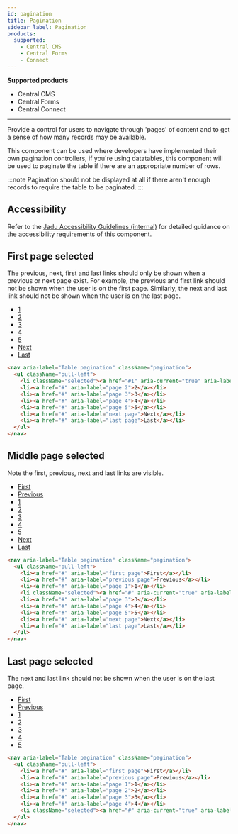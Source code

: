 ```yaml
---
id: pagination
title: Pagination
sidebar_label: Pagination
products:
  supported:
    - Central CMS
    - Central Forms
    - Connect
---
```


<div className="product-support">
  <strong>Supported products</strong>
  <ul>
    <li className="product-support--supported"><FontAwesomeIcon icon="fa-solid fa-check-circle" /> Central CMS</li>
    <li className="product-support--supported"><FontAwesomeIcon icon="fa-solid fa-check-circle" /> Central Forms</li>
    <li className="product-support--supported"><FontAwesomeIcon icon="fa-solid fa-check-circle" /> Central Connect</li>
  </ul>
</div>

----

Provide a control for users to navigate through 'pages' of content and to get a sense of how many records may be available.

This component can be used where developers have implemented their own pagination controllers, if you're using datatables, this component will be used to paginate the table if there are an appropriate number of rows.

:::note
Pagination should not be displayed at all if there aren't enough records to require the table to be paginated.
:::

## Accessibility

Refer to the [Jadu Accessibility Guidelines (internal)](http://accessibility-guide.ntn.jadu.net/components/pagination/) for detailed guidance on the accessibility requirements of this component.

## First page selected

The previous, next, first and last links should only be shown when a previous or next page exist. For example, the previous and first link should not be shown when the user is on the first page. Similarly, the next and last link should not be shown when the user is on the last page.

<div className="d-example">
  <nav aria-label="Table pagination" className="pagination">
    <ul className="pull-left">
      <li className="selected"><a href="#1" aria-current="true" aria-label="Current page, page 1">1</a></li>
      <li><a href="#" aria-label="page 2">2</a></li>
      <li><a href="#" aria-label="page 3">3</a></li>
      <li><a href="#" aria-label="page 4">4</a></li>
      <li><a href="#" aria-label="page 5">5</a></li>
      <li><a href="#" aria-label="next page">Next</a></li>
      <li><a href="#" aria-label="last page">Last</a></li>
    </ul>
  </nav>
</div>

```html
<nav aria-label="Table pagination" className="pagination">
  <ul className="pull-left">
    <li className="selected"><a href="#1" aria-current="true" aria-label="Current page, page 1">1</a></li>
    <li><a href="#" aria-label="page 2">2</a></li>
    <li><a href="#" aria-label="page 3">3</a></li>
    <li><a href="#" aria-label="page 4">4</a></li>
    <li><a href="#" aria-label="page 5">5</a></li>
    <li><a href="#" aria-label="next page">Next</a></li>
    <li><a href="#" aria-label="last page">Last</a></li>
  </ul>
</nav>
```

## Middle page selected

Note the first, previous, next and last links are visible.

<div className="d-example">
  <nav aria-label="Table pagination" className="pagination">
    <ul className="pull-left">
        <li><a href="#" aria-label="first page">First</a></li>
        <li><a href="#" aria-label="previous page">Previous</a></li>
        <li><a href="#" aria-label="page 1">1</a></li>
        <li className="selected"><a href="#" aria-current="true" aria-label="Current page, page 2">2</a></li>
        <li><a href="#" aria-label="page 3">3</a></li>
        <li><a href="#" aria-label="page 4">4</a></li>
        <li><a href="#" aria-label="page 5">5</a></li>
        <li><a href="#" aria-label="next page">Next</a></li>
        <li><a href="#" aria-label="last page">Last</a></li>
    </ul>
  </nav>
</div>

```html
<nav aria-label="Table pagination" className="pagination">
  <ul className="pull-left">
    <li><a href="#" aria-label="first page">First</a></li>
    <li><a href="#" aria-label="previous page">Previous</a></li>
    <li><a href="#" aria-label="page 1">1</a></li>
    <li className="selected"><a href="#" aria-current="true" aria-label="Current page, page 2">2</a></li>
    <li><a href="#" aria-label="page 3">3</a></li>
    <li><a href="#" aria-label="page 4">4</a></li>
    <li><a href="#" aria-label="page 5">5</a></li>
    <li><a href="#" aria-label="next page">Next</a></li>
    <li><a href="#" aria-label="last page">Last</a></li>
  </ul>
</nav>
```

## Last page selected

The next and last link should not be shown when the user is on the last page.

<div className="d-example">
  <nav aria-label="Table pagination" className="pagination">
    <ul className="pull-left">
      <li><a href="#" aria-label="first page">First</a></li>
      <li><a href="#" aria-label="previous page">Previous</a></li>
      <li><a href="#" aria-label="page 1">1</a></li>
      <li><a href="#" aria-label="page 2">2</a></li>
      <li><a href="#" aria-label="page 3">3</a></li>
      <li><a href="#" aria-label="page 4">4</a></li>
      <li className="selected"><a href="#" aria-current="true" aria-label="Current page, page 5">5</a></li>
    </ul>
  </nav>
</div>

```html
<nav aria-label="Table pagination" className="pagination">
  <ul className="pull-left">
    <li><a href="#" aria-label="first page">First</a></li>
    <li><a href="#" aria-label="previous page">Previous</a></li>
    <li><a href="#" aria-label="page 1">1</a></li>
    <li><a href="#" aria-label="page 2">2</a></li>
    <li><a href="#" aria-label="page 3">3</a></li>
    <li><a href="#" aria-label="page 4">4</a></li>
    <li className="selected"><a href="#" aria-current="true" aria-label="Current page, page 5">5</a></li>
  </ul>
</nav>
```